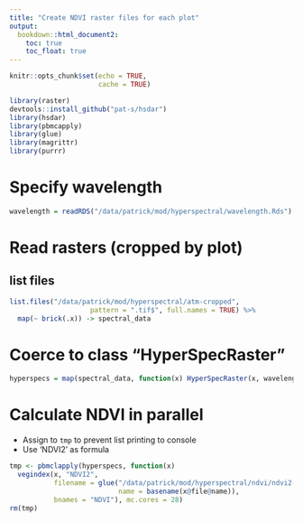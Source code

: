 ```yaml
---
title: "Create NDVI raster files for each plot"
output: 
  bookdown::html_document2:
    toc: true
    toc_float: true
---
```


```r
knitr::opts_chunk$set(echo = TRUE,
                      cache = TRUE)
```

```r
library(raster)
devtools::install_github("pat-s/hsdar")
library(hsdar)
library(pbmcapply)
library(glue)
library(magrittr)
library(purrr)
```

# Specify wavelength 

```r
wavelength = readRDS("/data/patrick/mod/hyperspectral/wavelength.Rds")
```

# Read rasters (cropped by plot) 

## list files

```r
list.files("/data/patrick/mod/hyperspectral/atm-cropped", 
                    pattern = ".tif$", full.names = TRUE) %>% 
  map(~ brick(.x)) -> spectral_data
```

# Coerce to class "HyperSpecRaster"

```r
hyperspecs = map(spectral_data, function(x) HyperSpecRaster(x, wavelength))
```

# Calculate NDVI in parallel

* Assign to `tmp` to prevent list printing to console
* Use 'NDVI2' as formula 

```r
tmp <- pbmclapply(hyperspecs, function(x) 
  vegindex(x, "NDVI2", 
           filename = glue("/data/patrick/mod/hyperspectral/ndvi/ndvi2-{name}",
                           name = basename(x@file@name)),
           bnames = "NDVI"), mc.cores = 28)
rm(tmp)
```


